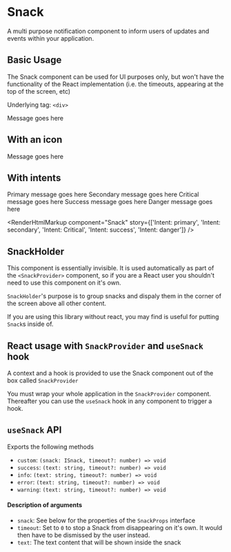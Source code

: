 
<Meta title="Snack" component={Snack} />

# Snack

A multi purpose notification component to inform users of updates and events within your application.

<ArgsTable of={Snack} />

## Basic Usage

The Snack component can be used for UI purposes only, but won't have the functionality of the React implementation (i.e. the timeouts, appearing at the top of the screen, etc)

Underlying tag: `<div>`

<Canvas>
  <Story name="Basic Usage">
    <Snack>Message goes here</Snack>
  </Story>
</Canvas>

<RenderHtmlMarkup component="Snack" story="Basic Usage" />

## With an icon

<Canvas>
  <Story name="With an icon">
    <Snack icon="infoSystem">Message goes here</Snack>
  </Story>
</Canvas>

<RenderHtmlMarkup component="Snack" story="With an icon" />

## With intents

<Canvas>
  <Story name="Intent: primary">
    <Snack icon="infoSystem" intent="primary">
      Primary message goes here
    </Snack>
  </Story>
  <Story name="Intent: secondary">
    <Snack intent="secondary" icon="infoSystem">
      Secondary message goes here
    </Snack>
  </Story>
  <Story name="Intent: Critical">
    <Snack intent="critical" icon="warningSystem">
      Critical message goes here
    </Snack>
  </Story>
  <Story name="Intent: success">
    <Snack intent="success" icon="tickSystem">
      Success message goes here
    </Snack>
  </Story>
  <Story name="Intent: danger">
    <Snack intent="danger" icon="errorSystem">
      Danger message goes here
    </Snack>
  </Story>
</Canvas>

<RenderHtmlMarkup
  component="Snack"
  story={['Intent: primary', 'Intent: secondary', 'Intent: Critical', 'Intent: success', 'Intent: danger']}
/>

## SnackHolder

This component is essentially invisible. It is used automatically as part of the `<SnackProvider>` component, so if you are a React user you shouldn't need to use this component on it's own.

`SnackHolder`'s purpose is to group snacks and dispaly them in the corner of the screen above all other content.

If you are using this library without react, you may find is useful for putting `Snack`s inside of.

<ArgsTable of={SnackHolder} />

<Canvas>
  <Story name="Default Usage">
    <SnackHolder />
  </Story>
</Canvas>

<RenderHtmlMarkup component="SnackHolder" story="Default Usage" />

## React usage with `SnackProvider` and `useSnack` hook

A context and a hook is provided to use the Snack component out of the box called `SnackProvider`

<Canvas>
  <Story name="useSnack hook">
    <SnackProvider>
      <UseSnackHookStory />
    </SnackProvider>
  </Story>
</Canvas>

You must wrap your whole application in the `SnackProvider` component. Thereafter you can use the `useSnack` hook in any component to trigger a hook.

## `useSnack` API

Exports the following methods

- `custom`: `(snack: ISnack, timeout?: number) => void`
- `success`: `(text: string, timeout?: number) => void`
- `info`: `(text: string, timeout?: number) => void`
- `error`: `(text: string, timeout?: number) => void`
- `warning`: `(text: string, timeout?: number) => void`

#### Description of arguments

- `snack`: See below for the properties of the `SnackProps` interface
- `timeout`: Set to `0` to stop a Snack from disappearing on it's own. It would then have to be dismissed by the user instead.
- `text`: The text content that will be shown inside the snack
